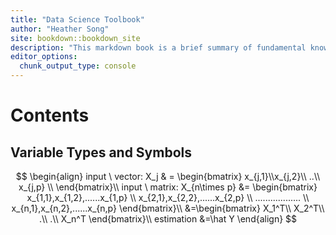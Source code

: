 ```yaml
--- 
title: "Data Science Toolbook"
author: "Heather Song"
site: bookdown::bookdown_site
description: "This markdown book is a brief summary of fundamental knowledge for data scientist, including machine learning, deep learning, statistics and etc."
editor_options: 
  chunk_output_type: console
---
```


# Contents {-}



## Variable Types and Symbols {-}  
$$
\begin{align}
input \ vector: X_j & = \begin{bmatrix}
x_{j,1}\\x_{j,2}\\
..\\
x_{j,p} \\
\end{bmatrix}\\
input \ matrix: X_{n\times p} &= \begin{bmatrix}
x_{1,1},x_{1,2},......x_{1,p} \\
x_{2,1},x_{2,2},......x_{2,p} \\
.................. \\
x_{n,1},x_{n,2},......x_{n,p}
\end{bmatrix}\\
&=\begin{bmatrix}
X_1^T\\
X_2^T\\
.\\
.\\
X_n^T
\end{bmatrix}\\
estimation &=\hat Y
\end{align}
$$



